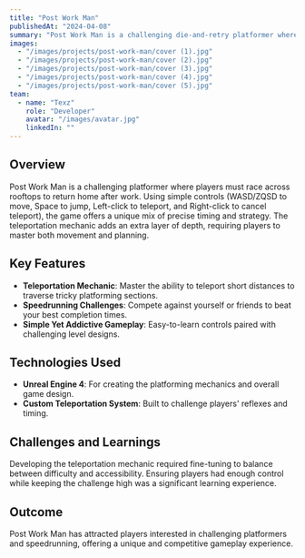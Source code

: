 ```yaml
---
title: "Post Work Man"
publishedAt: "2024-04-08"
summary: "Post Work Man is a challenging die-and-retry platformer where players must navigate rooftops, using teleportation mechanics to beat their best times."
images:
  - "/images/projects/post-work-man/cover (1).jpg"
  - "/images/projects/post-work-man/cover (2).jpg"
  - "/images/projects/post-work-man/cover (3).jpg"
  - "/images/projects/post-work-man/cover (4).jpg"
  - "/images/projects/post-work-man/cover (5).jpg"
team:
  - name: "Texz"
    role: "Developer"
    avatar: "/images/avatar.jpg"
    linkedIn: ""
---
```


## Overview

Post Work Man is a challenging platformer where players must race across rooftops to return home after work. Using simple controls (WASD/ZQSD to move, Space to jump, Left-click to teleport, and Right-click to cancel teleport), the game offers a unique mix of precise timing and strategy. The teleportation mechanic adds an extra layer of depth, requiring players to master both movement and planning.

## Key Features

- **Teleportation Mechanic**: Master the ability to teleport short distances to traverse tricky platforming sections.
- **Speedrunning Challenges**: Compete against yourself or friends to beat your best completion times.
- **Simple Yet Addictive Gameplay**: Easy-to-learn controls paired with challenging level designs.

## Technologies Used

- **Unreal Engine 4**: For creating the platforming mechanics and overall game design.
- **Custom Teleportation System**: Built to challenge players' reflexes and timing.

## Challenges and Learnings

Developing the teleportation mechanic required fine-tuning to balance between difficulty and accessibility. Ensuring players had enough control while keeping the challenge high was a significant learning experience.

## Outcome

Post Work Man has attracted players interested in challenging platformers and speedrunning, offering a unique and competitive gameplay experience.
